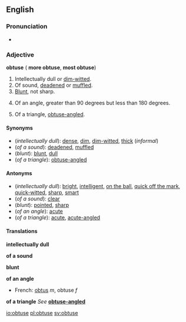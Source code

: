 ==English==
===Pronunciation===
*{{audio|en-us-obtuse.ogg|Audio (US)}}

===Adjective===
'''obtuse''' ({{compar}} '''more obtuse''', {{superl}} '''most obtuse''')

#Intellectually dull or [[dim-witted]].
#Of sound, [[deaden]]ed or [[muffle]]d.
#[[Blunt]], not sharp.
#{{geometry}} Of an angle, greater than 90 degrees but less than 180 degrees.
#{{geometry}} Of a triangle, [[obtuse-angled]].

====Synonyms====
*(''intellectually dull''): [[dense]], [[dim]], [[dim-witted]], [[thick]] (''informal'')
*(''of a sound''): [[deaden]]ed, [[muffle]]d
*(''blunt''): [[blunt]], [[dull]]
*(''of a triangle''): [[obtuse-angled]]

====Antonyms====
*(''intellectually dull''): [[bright]], [[intelligent]], [[on the ball]], [[quick off the mark]], [[quick-witted]], [[sharp]], [[smart]]
*(''of a sound''): [[clear]]
*(''blunt''): [[pointed]], [[sharp]]
*(''of an angle''): [[acute]]
*(''of a triangle''): [[acute]], [[acute-angled]]

====Translations====
'''intellectually dull'''
{{top}}
{{mid}}
{{bottom}}

'''of a sound'''
{{top}}
{{mid}}
{{bottom}}

'''blunt'''
{{top}}
{{mid}}
{{bottom}}

'''of an angle'''
{{top}}
*French: [[obtus]] ''m'', obtuse ''f''
{{mid}}
{{bottom}}

'''of a triangle'''
''See'' '''[[obtuse-angled]]'''

[[io:obtuse]]
[[pl:obtuse]]
[[sv:obtuse]]